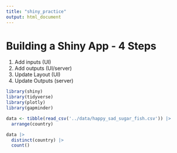 ```yaml
---
title: "shiny_practice"
output: html_document
---
```


# Building a Shiny App - 4 Steps

1.  Add inputs (UI)
2.  Add outputs (UI/server)
3.  Update Layout (UI)
4.  Update Outputs (server)

```r
library(shiny)
library(tidyverse)
library(plotly)
library(gapminder)
```

```r
data <- tibble(read_csv('../data/happy_sad_sugar_fish.csv')) |> 
  arrange(country)
```


```r
data |> 
  distinct(country) |> 
  count()
```

